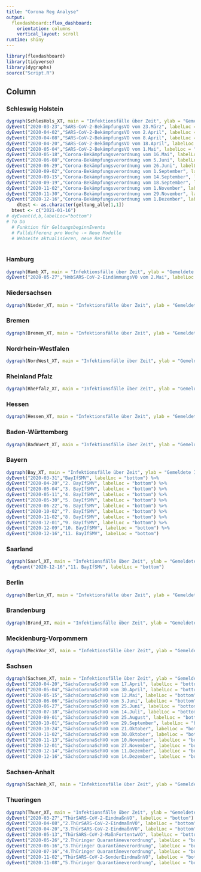 ```yaml
---
title: "Corona Reg Analyse"
output: 
  flexdashboard::flex_dashboard:
    orientation: columns
    vertical_layout: scroll
runtime: shiny
---
```


```r
library(flexdashboard)
library(tidyverse)
library(dygraphs)
source("Script.R")
```

Column {data-width=650, .tabset}
-----------------------------------------------------------------------

### Schleswig Holstein

```r
dygraph(SchlesHols_XT, main = "Infektionsfälle über Zeit", ylab = "Gemeldete Infektionsfälle") %>% dyOptions(colors="orange") %>% dyEvent("2020-03-17","SARS-CoV-2-BekämpfungsVO vom 17.März", labelLoc = "bottom") %>%
dyEvent("2020-03-23","SARS-CoV-2-BekämpfungsVO vom 23.März", labelLoc = "bottom") %>%
dyEvent("2020-04-02","SARS-CoV-2-BekämpfungsVO vom 2.April", labelLoc = "bottom") %>%
dyEvent("2020-04-08","SARS-CoV-2-BekämpfungsVO vom 8.April", labelLoc = "bottom") %>%
dyEvent("2020-04-20","SARS-CoV-2-BekämpfungsVO vom 18.April", labelLoc = "bottom") %>%
dyEvent("2020-05-04","SARS-CoV-2-BekämpfungsVO vom 1.Mai", labelLoc = "bottom") %>%
dyEvent("2020-05-18","Corona-Bekämpfungsverordnung vom 16.Mai", labelLoc = "bottom") %>%
dyEvent("2020-06-08","Corona-Bekämpfungsverordnung vom 5.Juni", labelLoc = "bottom") %>%
dyEvent("2020-06-29","Corona-Bekämpfungsverordnung vom 26.Juni", labelLoc = "bottom") %>%
dyEvent("2020-09-02","Corona-Bekämpfungsverordnung vom 1.September", labelLoc = "bottom") %>%  
dyEvent("2020-09-15","Corona-Bekämpfungsverordnung vom 14.September", labelLoc = "bottom") %>% 
dyEvent("2020-09-19","Corona-Bekämpfungsverordnung vom 18.September", labelLoc = "bottom") %>% 
dyEvent("2020-11-02","Corona-Bekämpfungsverordnung vom 1.November", labelLoc = "bottom") %>% 
dyEvent("2020-11-30","Corona-Bekämpfungsverordnung vom 29.November", labelLoc = "bottom") %>%
dyEvent("2020-12-16","Corona-Bekämpfungsverordnung vom 1.Dezember", labelLoc = "bottom")
    dtest <- as.character(geltung_alle[1,1])
  btest <- c("2021-01-16")
# dyEvent(d,b,labelLoc="bottom")
# To Do
  # Funktion für GeltungsbeginnEvents
  # Falldifferenz pro Woche -> Neue Modelle
  # Webseite aktualisieren, neue Reiter
  
```

### Hamburg

```r
dygraph(Hamb_XT, main = "Infektionsfälle über Zeit", ylab = "Gemeldete Infektionsfälle") %>% dyOptions(colors="orange") %>% dyEvent("2020-03-16","Allgemeinverfügung", labelLoc = "bottom") %>% dyEvent("2020-04-03","HmbSARS-CoV-2-EindämmungsVO vom 2.April", labelLoc = "bottom") %>% 
dyEvent("2020-05-27","HmbSARS-CoV-2-EindämmungsVO vom 2.Mai", labelLoc = "bottom") %>% dyEvent("2020-07-01","HmbSARS-CoV-2-EindämmungsVO vom 30.Juni", labelLoc = "bottom")

```

### Niedersachsen

```r
dygraph(Nieder_XT, main = "Infektionsfälle über Zeit", ylab = "Gemeldete Infektionsfälle") %>% dyOptions(colors="orange") %>% dyEvent("2020-03-20","CoronaVV", labelLoc = "bottom") %>% dyEvent("2020-03-28","CoronaVsozKonBeschrV", labelLoc = "bottom") %>% dyEvent("2020-04-04","CoronaVsozKonBeschrV 2", labelLoc = "bottom") %>% dyEvent("2020-04-08","CoronaVsozKonBeschrV 3", labelLoc = "bottom") %>% dyEvent("2020-04-19","CoronaVNeuIfSV", labelLoc = "bottom") %>% dyEvent("2020-05-06","CoronaVKHBeschrV", labelLoc = "bottom") %>% dyEvent("2020-05-11","CoronaVInfSchMaßnV", labelLoc = "bottom") %>% dyEvent("2020-07-13","CoronaVInfSchMaßnV 2", labelLoc = "bottom") %>% dyEvent("2020-07-18","CoronaVKHBeschrV 2", labelLoc = "bottom") %>% dyEvent("2020-10-09","CoronaVInfSchMaßnV 3", labelLoc = "bottom") %>% dyEvent("2020-10-10","CoronaVBeherbVV", labelLoc = "bottom") %>% dyEvent("2020-11-02","CoronaVInfSchMaßnV 4", labelLoc = "bottom") %>% dyEvent("2020-11-09","CoronaVQuarV", labelLoc = "bottom")


```
### Bremen

```r
dygraph(Bremen_XT, main = "Infektionsfälle über Zeit", ylab = "Gemeldete Infektionsfälle") %>% dyOptions(colors="orange") %>% dyEvent("2020-04-10","1. Coronaverordnung", labelLoc = "bottom") %>% dyEvent("2020-05-06","2. Coronaverordnung", labelLoc = "bottom") %>% dyEvent("2020-05-14","3. Coronaverordnung", labelLoc = "bottom")%>% dyEvent("2020-05-20","4. Coronaverordnung", labelLoc = "bottom") %>% dyEvent("2020-05-27","5. Coronaverordnung", labelLoc = "bottom")%>% dyEvent("2020-06-10","6. Coronaverordnung", labelLoc = "bottom") %>% dyEvent("2020-06-17","7. Coronaverordnung", labelLoc = "bottom") %>% dyEvent("2020-06-22","8. Coronaverordnung", labelLoc = "bottom") %>% dyEvent("2020-06-26","9. Coronaverordnung", labelLoc = "bottom")%>% dyEvent("2020-07-02","10. Coronaverordnung", labelLoc = "bottom") %>% dyEvent("2020-07-15","11. Coronaverordnung", labelLoc = "bottom") %>% dyEvent("2020-08-01","12. Coronaverordnung", labelLoc = "bottom") %>% dyEvent("2020-08-11","13. Coronaverordnung", labelLoc = "bottom")%>% dyEvent("2020-09-01","14. Coronaverordnung", labelLoc = "bottom")%>% dyEvent("2020-09-03","15. Coronaverordnung", labelLoc = "bottom") %>% dyEvent("2020-09-09","16. Coronaverordnung", labelLoc = "bottom") %>% dyEvent("2020-10-02","17. Coronaverordnung", labelLoc = "bottom") %>% dyEvent("2020-10-17","18. Coronaverordnung", labelLoc = "bottom") %>% dyEvent("2020-11-03","19. Coronaverordnung", labelLoc = "bottom") %>% dyEvent("2020-11-11","20. Coronaverordnung", labelLoc = "bottom") %>% dyEvent("2020-11-18","21. Coronaverordnung", labelLoc = "bottom") %>% dyEvent("2020-12-14","22. Coronaverordnung", labelLoc = "bottom") %>% dyEvent("2020-12-16","23. Coronaverordnung", labelLoc = "bottom")

```

### Nordrhein-Westfalen

```r
dygraph(NordWest_XT, main = "Infektionsfälle über Zeit", ylab = "Gemeldete Infektionsfälle") %>% dyOptions(colors="orange")  %>% dyEvent("2020-03-23","CoronaSchVO", labelLoc = "bottom") %>% dyEvent("2020-04-20","CoronaSchVO", labelLoc = "bottom") %>% dyEvent("2020-05-04","CoronaSchVO", labelLoc = "bottom") %>% dyEvent("2020-05-07","CoronaSchVO", labelLoc = "bottom") %>% dyEvent("2020-05-11","CoronaSchVO", labelLoc = "bottom") %>% dyEvent("2020-05-20","CoronaSchVO", labelLoc = "bottom") %>% dyEvent("2020-05-21","CoronaSchVO", labelLoc = "bottom") %>% dyEvent("2020-05-30","CoronaSchVO", labelLoc = "bottom") %>% dyEvent("2020-06-15","CoronaSchVO", labelLoc = "bottom") %>% dyEvent("2020-06-16","CoronaSchVO", labelLoc = "bottom") %>% dyEvent("2020-06-25","CoronaSchVO", labelLoc = "bottom") %>% dyEvent("2020-06-30","CoronaSchVO", labelLoc = "bottom") %>% dyEvent("2020-07-01","CoronaSchVO", labelLoc = "bottom") %>% dyEvent("2020-07-15","CoronaSchVO", labelLoc = "bottom") %>% dyEvent("2020-08-12","CoronaSchVO", labelLoc = "bottom") %>% dyEvent("2020-08-14","CoronaSchVO", labelLoc = "bottom") %>% dyEvent("2020-09-01","CoronaSchVO", labelLoc = "bottom") %>% dyEvent("2020-09-15","CoronaSchVO", labelLoc = "bottom") %>% dyEvent("2020-10-01","CoronaSchVO", labelLoc = "bottom") %>% dyEvent("2020-10-17","CoronaSchVO", labelLoc = "bottom") %>% dyEvent("2020-11-02","CoronaSchVO", labelLoc = "bottom") %>% dyEvent("2020-11-10","CoronaSchVO", labelLoc = "bottom") %>% dyEvent("2020-12-01","CoronaSchVO", labelLoc = "bottom") %>% dyEvent("2020-12-09","CoronaSchVO", labelLoc = "bottom") %>% dyEvent("2020-12-16","CoronaSchVO", labelLoc = "bottom") %>% dyEvent("2020-12-18","CoronaSchVO", labelLoc = "bottom")

```

### Rheinland Pfalz

```r
dygraph(RhePfalz_XT, main = "Infektionsfälle über Zeit", ylab = "Gemeldete Infektionsfälle") %>% dyOptions(colors="orange")%>% dyEvent("2020-03-20","1. CoBeLVO", labelLoc = "bottom") %>% dyEvent("2020-03-21","2. CoBeLVO", labelLoc = "bottom") %>% dyEvent("2020-03-23","3. CoBeLVO", labelLoc = "bottom") %>% dyEvent("2020-04-20","4. CoBeLVO", labelLoc = "bottom") %>% dyEvent("2020-05-03","5. CoBeLVO", labelLoc = "bottom") %>% dyEvent("2020-05-13","6. CoBeLVO", labelLoc = "bottom") %>% dyEvent("2020-05-18","7. CoBeLVO", labelLoc = "bottom") %>% dyEvent("2020-05-27","8. CoBeLVO", labelLoc = "bottom") %>% dyEvent("2020-06-10","9. CoBeLVO", labelLoc = "bottom") %>% dyEvent("2020-06-24","10. CoBeLVO", labelLoc = "bottom") %>% dyEvent("2020-09-16","11. CoBeLVO", labelLoc = "bottom") %>% dyEvent("2020-11-02","12. CoBeLVO", labelLoc = "bottom") %>% dyEvent("2020-12-01","13. CoBeLVO", labelLoc = "bottom") %>% dyEvent("2020-12-16","14. CoBeLVO", labelLoc = "bottom")

```

### Hessen

```r
dygraph(Hessen_XT, main = "Infektionsfälle über Zeit", ylab = "Gemeldete Infektionsfälle") %>% dyOptions(colors="orange") %>% dyEvent("2020-12-16","11. BayIfSMV", labelLoc = "bottom")

```

### Baden-Württemberg

```r
dygraph(BadWuert_XT, main = "Infektionsfälle über Zeit", ylab = "Gemeldete Infektionsfälle") %>% dyOptions(colors="orange") %>% dyEvent("2020-12-16","11. BayIfSMV", labelLoc = "bottom")

```

### Bayern

```r
dygraph(Bay_XT, main = "Infektionsfälle über Zeit", ylab = "Gemeldete Infektionsfälle") %>% dyOptions(colors="orange") %>% 
dyEvent("2020-03-31","BayIfSMV", labelLoc = "bottom") %>%
dyEvent("2020-04-20","2. BayIfSMV", labelLoc = "bottom") %>%
dyEvent("2020-05-04","3. BayIfSMV", labelLoc = "bottom") %>%
dyEvent("2020-05-11","4. BayIfSMV", labelLoc = "bottom") %>%
dyEvent("2020-05-30","5. BayIfSMV", labelLoc = "bottom") %>%
dyEvent("2020-06-22","6. BayIfSMV", labelLoc = "bottom") %>%
dyEvent("2020-10-02","7. BayIfSMV", labelLoc = "bottom") %>%
dyEvent("2020-11-02","8. BayIfSMV", labelLoc = "bottom") %>%
dyEvent("2020-12-01","9. BayIfSMV", labelLoc = "bottom") %>%
dyEvent("2020-12-09","10. BayIfSMV", labelLoc = "bottom") %>%
dyEvent("2020-12-16","11. BayIfSMV", labelLoc = "bottom")

```

### Saarland

```r
dygraph(Saarl_XT, main = "Infektionsfälle über Zeit", ylab = "Gemeldete Infektionsfälle") %>% dyOptions(colors="orange") %>%
  dyEvent("2020-12-16","11. BayIfSMV", labelLoc = "bottom")

```

### Berlin

```r
dygraph(Berlin_XT, main = "Infektionsfälle über Zeit", ylab = "Gemeldete Infektionsfälle") %>% dyOptions(colors="orange") %>% dyEvent("2020-12-16","11. BayIfSMV", labelLoc = "bottom")

```

### Brandenburg

```r
dygraph(Brand_XT, main = "Infektionsfälle über Zeit", ylab = "Gemeldete Infektionsfälle") %>% dyOptions(colors="orange") %>% dyEvent("2020-12-16","11. BayIfSMV", labelLoc = "bottom")

```

### Mecklenburg-Vorpommern

```r
dygraph(MeckVor_XT, main = "Infektionsfälle über Zeit", ylab = "Gemeldete Infektionsfälle") %>% dyOptions(colors="orange") %>% dyEvent("2020-12-16","11. BayIfSMV", labelLoc = "bottom")

```

### Sachsen

```r
dygraph(Sachsen_XT, main = "Infektionsfälle über Zeit", ylab = "Gemeldete Infektionsfälle") %>% dyOptions(colors="orange") %>% dyEvent("2020-04-01","SächsCoronaSchVO vom 31.März", labelLoc = "bottom") %>%
dyEvent("2020-04-20","SächsCoronaSchVO vom 17.April", labelLoc = "bottom") %>%
dyEvent("2020-05-04","SächsCoronaSchVO vom 30.April", labelLoc = "bottom") %>%
dyEvent("2020-05-15","SächsCoronaSchVO vom 12.Mai", labelLoc = "bottom") %>%
dyEvent("2020-06-06","SächsCoronaSchVO vom 3.Juni", labelLoc = "bottom") %>%
dyEvent("2020-06-27","SächsCoronaSchVO vom 25.Juni", labelLoc = "bottom") %>%
dyEvent("2020-07-18","SächsCoronaSchVO vom 14.Juli", labelLoc = "bottom") %>%
dyEvent("2020-09-01","SächsCoronaSchVO vom 25.August", labelLoc = "bottom") %>%
dyEvent("2020-10-01","SächsCoronaSchVO vom 29.September", labelLoc = "bottom") %>%
dyEvent("2020-10-24","SächsCoronaSchVO vom 21.Oktober", labelLoc = "bottom") %>%
dyEvent("2020-11-02","SächsCoronaSchVO vom 30.Oktober", labelLoc = "bottom") %>%
dyEvent("2020-11-13","SächsCoronaSchVO vom 10.November", labelLoc = "bottom") %>%
dyEvent("2020-12-01","SächsCoronaSchVO vom 27.November", labelLoc = "bottom") %>%
dyEvent("2020-12-14","SächsCoronaSchVO vom 11.Dezember", labelLoc = "bottom") %>%
dyEvent("2020-12-16","SächsCoronaSchVO vom 14.Dezember", labelLoc = "bottom") 

```

### Sachsen-Anhalt

```r
dygraph(SachAnh_XT, main = "Infektionsfälle über Zeit", ylab = "Gemeldete Infektionsfälle") %>% dyOptions(colors="orange") %>% dyEvent("2020-12-16","11. BayIfSMV", labelLoc = "bottom")

```

### Thueringen

```r
dygraph(Thuer_XT, main = "Infektionsfälle über Zeit", ylab = "Gemeldete Infektionsfälle") %>% dyOptions(colors="orange") %>% dyEvent("2020-03-25","Corona EindämmungsVO", labelLoc = "bottom") %>%
dyEvent("2020-03-27","ThürSARS-CoV-2-EindmaßnVO", labelLoc = "bottom") %>%
dyEvent("2020-04-08","2.ThürSARS-CoV-2-EindmaßnVO", labelLoc = "bottom") %>%
dyEvent("2020-04-20","3.ThürSARS-CoV-2-EindmaßnVO", labelLoc = "bottom") %>%
dyEvent("2020-05-13","ThürSARS-CoV-2-MaßnFortentwVO", labelLoc = "bottom") %>%
dyEvent("2020-05-26","2.Thüringer Quarantäneverordnung", labelLoc = "bottom") %>%
dyEvent("2020-06-16","3.Thüringer Quarantäneverordnung", labelLoc = "bottom") %>%
dyEvent("2020-07-16","4.Thüringer Quarantäneverordnung", labelLoc = "bottom") %>%
dyEvent("2020-11-02","ThürSARS-CoV-2-SonderEindmaßnVO", labelLoc = "bottom") %>%
dyEvent("2020-11-08","5.Thüringer Quarantäneverordnung", labelLoc = "bottom") 

``` 
